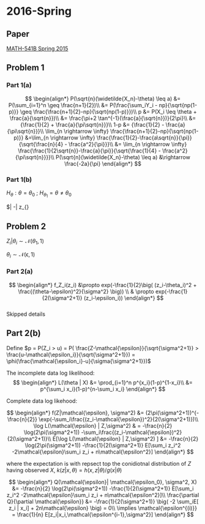 # 2016-Spring

## Paper
[MATH-541B Spring 2015](https://drive.google.com/drive/folders/0B1RIs0n1fB8SfmpSTmQzSmtaa0V5Wjl2bjd4bGRxNUo3MnZzU3YyODUxcXVYVDJBMXM1S2s)


## Problem 1

### Part 1(a)
$$
\begin{align*}
P(\sqrt{n}(\widetilde{X_n}-\theta) \leq a) &= P(\sum_{i=1}^n \geq \frac{n+1}{2})\\
&= P(\frac{\sum_iY_i - np}{\sqrt{np(1-p)}} \geq \frac{\frac{n+1}{2}-np}{\sqrt{np(1-p)}})\\
p &= P(X_i \leq \theta + \frac{a}{\sqrt{n}})\\
&= \frac{\pi+2 \tan^{-1}(\frac{a}{\sqrt{n}})}{2\pi}\\
&= {\frac{1}{2} + \frac{a}{\pi\sqrt{n}}}\\
1-p &= {\frac{1}{2} - \frac{a}{\pi\sqrt{n}}}\\
\lim_{n \rightarrow \infty} \frac{\frac{n+1}{2}-np}{\sqrt{np(1-p)}} &=\lim_{n \rightarrow \infty}  \frac{\frac{1}{2}-\frac{a\sqrt{n}}{\pi}}{\sqrt{\frac{n}{4} - \frac{a^2}{\pi}}}\\
&= \lim_{n \rightarrow \infty}  \frac{\frac{1}{2\sqrt{n}}-\frac{a}{\pi}}{\sqrt{\frac{1}{4} - \frac{a^2}{\pi\sqrt{n}}}}\\
P(\sqrt{n}(\widetilde{X_n}-\theta) \leq a) &\rightarrow \frac{-2a}{\pi}
\end{align*}
$$

### Part 1(b)

$H_\theta: \theta=\theta_0$ ; $H_{\theta_1} = \theta \neq \theta_0$

$| \widetilde{X_n}-\theta | \geq z_{\frac{\alpha}{2}}

## Problem 2
$Z_i | \theta_i \sim \mathcal{N}(\theta_1, 1)$

$\theta_i \sim \mathcal{N}(\mathcal{\epsilon}, 1)$

### Part 2(a)

$$
\begin{align*}
f_Z_i(z_i) &\propto exp(-\frac{1}{2}\big( (z_i-\theta_i)^2 + \frac{(\theta-\epsilon)^2}{\sigma^2} \big)) \\
& \propto exp(-\frac{1}{2(\sigma^2+1)} (z_i-\epsilon_i))
\end{align*}
$$  
Skipped details

## Part 2(b)

Define $p = P(Z_i > u) = P( \frac{Z-\mathcal{\epsilon}}{\sqrt{\sigma^2+1}} > \frac{u-\mathcal{\epsilon_i}}{\sqrt{\sigma^2+1}}) = \phi(\frac{\mathcal{\epsilon_i}-u}{\sigma{\sigma^2+1}})$

The incomplete data log likelihood:
$$
\begin{align*}
L(\theta | X) &= \prod_{i=1}^n p^{x_i}(1-p)^{1-x_i}\\
&= p^{\sum_i x_i}(1-p)^{n-\sum_i x_i}
\end{align*}
$$

Complete data log likehood:

$$
\begin{align*}
f(Z|\mathcal{\epsilon}, \sigma^2) &= (2\pi(\sigma^2+1))^{-\frac{n}{2}} \exp(-\sum_i\frac{(z_i-\mathcal{\epsilon})^2}{2(\sigma^2+1)})\\
\log L(\mathcal{\epsilon} | Z,\sigma^2) & = -\frac{n}{2} \log(2\pi(\sigma^2+1)) -\sum_i\frac{(z_i-\mathcal{\epsilon})^2}{2(\sigma^2+1)}\\
E[\log L(\mathcal{\epsilon} | Z,\sigma^2) ] &= -\frac{n}{2} \log(2\pi(\sigma^2+1)) -\frac{1}{2(\sigma^2+1)} E[\sum_i z_i^2 -2\mathcal{\epsilon}\sum_i z_i + n\mathcal{\epsilon^2}]
\end{align*}
$$

where the expectation is with repsect top the conidiotnal distribution of $Z$ having observed $X$, $k(z|x,\theta) = h(x,z|\theta)/g(x | \theta)$


$$
\begin{align*}
Q(\mathcal{\epsilon}| \mathcal{\epsilon_0}, \sigma^2, X) &= -\frac{n}{2} \log(2\pi(\sigma^2+1)) -\frac{1}{2(\sigma^2+1)} E[\sum_i z_i^2 -2\mathcal{\epsilon}\sum_i z_i + n\mathcal{\epsilon^2}]\\
\frac{\partial Q}{\partial \mathcal{\epsilon}} &= -\frac{1}{2(\sigma^2+1)} \big( -2 \sum_iE[ z_i | x_i] + 2n\mathcal{\epsilon} \big) = 0\\
\implies \mathcal{\epsilon^{(i)}} = \frac{1}{n} E[z_i|x_i,\mathcal{\epsilon^{i-1},\sigma^2}]
\end{align*}
$$



